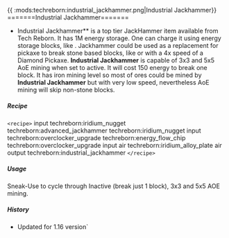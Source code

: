 {{ :mods:techreborn:industrial_jackhammer.png|Industrial
Jackhammer}} =======Industrial Jackhammer=======

- Industrial Jackhammer** is a top tier JackHammer item
        available from Tech Reborn. It has 1M energy storage. One can
        charge it using energy storage blocks, like
        <Mcitem id="techreborn:battery_box"/>.
        Jackhammer could be used as a replacement for pickaxe to break
        stone based blocks, like
        <Mcitem id="minecraft:stone"/> or
        <Mcitem id="minecraft:cobblestone"/> with a
        4x speed of a Diamond Pickaxe. **Industrial Jackhammer** is
        capable of 3x3 and 5x5 AoE mining when set to active. It will
        cost 150 energy to break one block. It has iron mining level so
        most of ores could be mined by **Industrial Jackhammer** but
        with very low speed, nevertheless AoE mining will skip non-stone
        blocks.

##### Recipe

`<recipe>` input techreborn:iridium_nugget
techreborn:advanced_jackhammer techreborn:iridium_nugget input
techreborn:overclocker_upgrade techreborn:energy_flow_chip
techreborn:overclocker_upgrade input air techreborn:iridium_alloy_plate
air output techreborn:industrial_jackhammer `</recipe>`

##### Usage

Sneak-Use to cycle through Inactive (break just 1 block), 3x3 and 5x5
AOE mining.

##### History

* Updated for 1.16 version`
